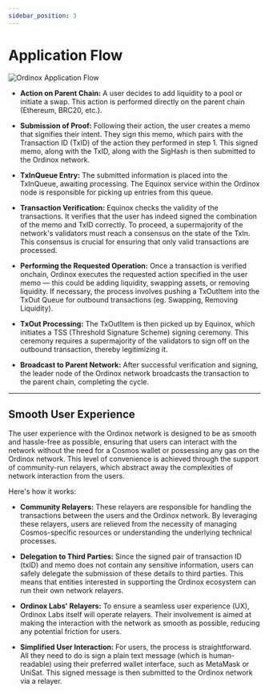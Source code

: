 ```yaml
---
sidebar_position: 3
---
```


# Application Flow


![Ordinox Application Flow](/img/ordinox-flow.png)

- **Action on Parent Chain:** A user decides to add liquidity to a pool or initiate a swap. This action is performed directly on the parent chain (Ethereum, BRC20, etc.).

- **Submission of Proof:** Following their action, the user creates a memo that signifies their intent. They sign this memo, which pairs with the Transaction ID (TxID) of the action they performed in step 1. This signed memo, along with the TxID, along with the SigHash is then submitted to the Ordinox network.

- **TxInQueue Entry:** The submitted information is placed into the TxInQueue, awaiting processing. The Equinox service within the Ordinox node is responsible for picking up entries from this queue.

- **Transaction Verification:** Equinox checks the validity of the transactions. It verifies that the user has indeed signed the combination of the memo and TxID correctly. To proceed, a supermajority of the network's validators must reach a consensus on the state of the TxIn. This consensus is crucial for ensuring that only valid transactions are processed. 

- **Performing the Requested Operation:** Once a transaction is verified onchain, Ordinox executes the requested action specified in the user memo — this could be adding liquidity, swapping assets, or removing liquidity. If necessary, the process involves pushing a TxOutItem into the TxOut Queue for outbound transactions (eg. Swapping, Removing Liquidity).

- **TxOut Processing:** The TxOutItem is then picked up by Equinox, which initiates a TSS (Threshold Signature Scheme) signing ceremony. This ceremony requires a supermajority of the validators to sign off on the outbound transaction, thereby legitimizing it.

- **Broadcast to Parent Network:** After successful verification and signing, the leader node of the Ordinox network broadcasts the transaction to the parent chain, completing the cycle.

---

## Smooth User Experience

The user experience with the Ordinox network is designed to be as smooth and hassle-free as possible, ensuring that users can interact with the network without the need for a Cosmos wallet or possessing any gas on the Ordinox network. This level of convenience is achieved through the support of community-run relayers, which abstract away the complexities of network interaction from the users.

Here's how it works:

- **Community Relayers:** These relayers are responsible for handling the transactions between the users and the Ordinox network. By leveraging these relayers, users are relieved from the necessity of managing Cosmos-specific resources or understanding the underlying technical processes.

- **Delegation to Third Parties:** Since the signed pair of transaction ID (txID) and memo does not contain any sensitive information, users can safely delegate the submission of these details to third parties. This means that entities interested in supporting the Ordinox ecosystem can run their own network relayers.

- **Ordinox Labs' Relayers:** To ensure a seamless user experience (UX), Ordinox Labs itself will operate relayers. Their involvement is aimed at making the interaction with the network as smooth as possible, reducing any potential friction for users.

- **Simplified User Interaction:** For users, the process is straightforward. All they need to do is sign a plain text message (which is human-readable) using their preferred wallet interface, such as MetaMask or UniSat. This signed message is then submitted to the Ordinox network via a relayer.
